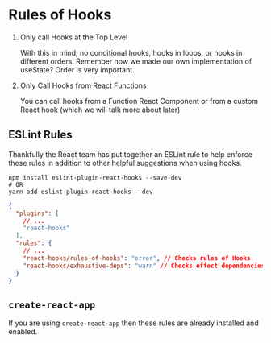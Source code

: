 # Rules of Hooks

1. Only call Hooks at the Top Level

   With this in mind, no conditional hooks, hooks in loops, or hooks in different orders. Remember how we made our own implementation of useState? Order is very important.

2. Only Call Hooks from React Functions

   You can call hooks from a Function React Component or from a custom React hook (which we will talk more about later)

## ESLint Rules

Thankfully the React team has put together an ESLint rule to help enforce these rules in addition to other helpful suggestions when using hooks.

```shell
npm install eslint-plugin-react-hooks --save-dev
# OR
yarn add eslint-plugin-react-hooks --dev
```

```json
{
  "plugins": [
    // ...
    "react-hooks"
  ],
  "rules": {
    // ...
    "react-hooks/rules-of-hooks": "error", // Checks rules of Hooks
    "react-hooks/exhaustive-deps": "warn" // Checks effect dependencies
  }
}
```

## `create-react-app`

If you are using `create-react-app` then these rules are already installed and enabled.
